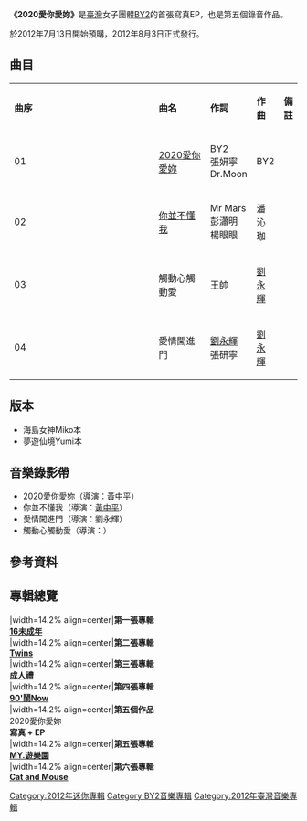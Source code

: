 {{unreferenced|time=2018-11-13T12:05:33+00:00}}
{{Infobox Album  
| Name		=《2020愛你愛妳》
| Type		= EP
| Artist        = [[BY2|BY2]] 
| Cover		= 2020 Love You Love You cover.jpg
| Released      = 2012年8月3日
| Recorded	= 
| Genre		= [[華語流行音樂|華語流行音樂]] 
| Length	= 
| Label		= [[海蝶音樂|海蝶音樂]]
| Producer	= 
| Last album	= [[90'鬧Now|90'鬧Now]]<br/>（2011年）
| This album	= '''2020愛你愛妳'''<br/>寫真 + EP<br/>（2012年）
| Next album=[[MY.遊樂園|MY.遊樂園]]（2013年）
}}
'''《2020愛你愛妳》'''是[[臺灣|臺灣]]女子團體[[BY2|BY2]]的首張寫真EP，也是第五個錄音作品。

於2012年7月13日開始預購，2012年8月3日正式發行。

==曲目==
{|class="wikitable" width="80%"
|- style="background:blue; color:snow" align=center 
|width="8%"|'''曲序''' || width="20%"|'''曲名''' || width="10%"|'''作詞'''|| width="20%"|'''作曲'''|| width="22%"|'''備註'''
|-
| 01 || [http://www.youtube.com/watch?v=dsU0Vu6aJhw 2020愛你愛妳]{{Wayback|url=http://www.youtube.com/watch?v=dsU0Vu6aJhw |date=20210107030010 }} || BY2<br/>張妍寧<br/>Dr.Moon || BY2||
|-
| 02 || [http://www.youtube.com/watch?v=H8S40zQvf-k 你並不懂我]{{Wayback|url=http://www.youtube.com/watch?v=H8S40zQvf-k |date=20210111192750 }} || Mr Mars<br/>彭瀟明<br/>楊眼眼 || 潘沁珈||
|-
| 03 || 觸動心觸動愛 || 王帥 || [[刘永辉|劉永輝]]||
|-
| 04 || 愛情闖進門 || [[刘永辉|劉永輝]]<br/>張研寧 || [[刘永辉|劉永輝]]||
|}

==版本==
*海島女神Miko本
*夢遊仙境Yumi本

==音樂錄影帶==
* 2020愛你愛妳（導演：[[黃中平|黃中平]]）
* 你並不懂我（導演：[[黃中平|黃中平]]）
* 愛情闖進門（導演：劉永輝）
* 觸動心觸動愛（導演：）

==參考資料==
<div class="references-small">
<references />
</div>

==專輯總覽==
{{start box}}
|width=14.2% align=center|'''第一張專輯<br>[[16未成年|16未成年]]'''<br>
|width=14.2% align=center|'''第二張專輯<br>[[Twins_(專輯)|Twins]]'''<br>
|width=14.2% align=center|'''第三張專輯<br>[[成人禮_(By2專輯)|成人禮]]'''<br>
|width=14.2% align=center|'''第四張專輯<br>[[90'鬧Now|90'鬧Now]]'''<br>
|width=14.2% align=center|'''第五個作品<br>'''2020愛你愛妳'''<br/>寫真 + EP'''<br>
|width=14.2% align=center|'''第五張專輯<br>[[MY.遊樂園|MY.遊樂園]]'''<br>
|width=14.2% align=center|'''第六張專輯<br>[[Cat_and_Mouse|Cat and Mouse]]'''<br>
{{end box}}

[[Category:2012年迷你專輯|Category:2012年迷你專輯]]
[[Category:BY2音樂專輯|Category:BY2音樂專輯]]
[[Category:2012年臺灣音樂專輯|Category:2012年臺灣音樂專輯]]